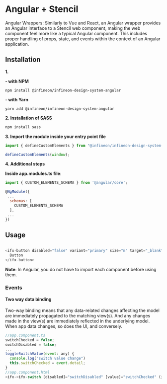 
<Meta title="Setup & installation/Framework integration/Angular + Stencil" />


# Angular + Stencil

Angular Wrappers: Similarly to Vue and React, an Angular wrapper provides an Angular interface to a Stencil web component, making the web component feel more like a typical Angular component. This includes proper handling of props, state, and events within the context of an Angular application.

## Installation

**1.**

**- with NPM**

```npm install @infineon/infineon-design-system-angular```

**- with Yarn**

```yarn add @infineon/infineon-design-system-angular```

**2. Installation of SASS**
```bash
npm install sass
```


**3. Import the module inside your entry point file**


```js
import { defineCustomElements } from "@infineon/infineon-design-system-stencil/loader";

defineCustomElements(window);
```

**4. Additional steps**

**Inside app.modules.ts file**:

```js
import { CUSTOM_ELEMENTS_SCHEMA } from '@angular/core';

@NgModule({
 ...
  schemas: [
    CUSTOM_ELEMENTS_SCHEMA
  ],
 ...
})
```

## Usage

```js

<ifx-button disabled="false" variant="primary" size="m" target="_blank" theme="default" >
  Button 
</ifx-button>
```

**Note**: In Angular, you do not have to import each component before using them. 


### Events

#### Two way data binding

Two-way binding means that any data-related changes affecting the model are immediately propagated to the matching view(s).
And any changes made in the view(s) are immediately reflected in the underlying model. 
When app data changes, so does the UI, and conversely.


```js
//app.component.ts
switchChecked = false;
switchDisabled = false;
...
toggleSwitchValue(event: any) {
  console.log("switch value change")
  this.switchChecked = event.detail;
}
//app.component.html
<ifx-<ifx-switch [disabled]="switchDisabled" [value]="switchChecked" (ifxChange)="toggleSwitchValue($event)"></ifx-switch>